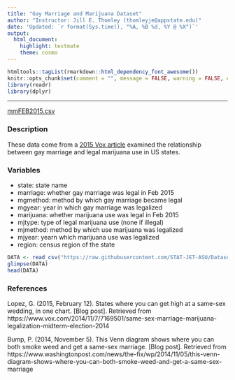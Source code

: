 ```yaml
---
title: "Gay Marriage and Marijuana Dataset"
author: "Instructor: Jill E. Thomley (thomleyje@appstate.edu)"
date: 'Updated: `r format(Sys.time(), "%A, %B %d, %Y @ %X")`'
output: 
  html_document: 
    highlight: textmate
    theme: cosmo
---
```


```r
htmltools::tagList(rmarkdown::html_dependency_font_awesome())
knitr::opts_chunk$set(comment = "", message = FALSE, warning = FALSE, echo = FALSE)
library(readr)
library(dplyr)
```

<hr>

<i class="fas fa-database"></i> [mmFEB2015.csv](https://raw.githubusercontent.com/STAT-JET-ASU/Datasets/master/Instructor/mmFEB2015.csv)


### Description

These data come from a [2015 Vox article](https://www.vox.com/2014/11/7/7169501/same-sex-marriage-marijuana-legalization-midterm-election-2014) examined the relationship between gay marriage and legal marijuana use in US states. 


### Variables

* state: state name
* marriage: whether gay marriage was legal in Feb 2015
* mgmethod: method by which gay marriage became legal
* mgyear: year in which gay marriage was legalized
* marijuana: whether marijuana use was legal in Feb 2015
* mjtype: type of legal marijuana use (none if illegal)
* mjmethod: method by which use marijuana was legalized
* mjyear: yearn which  marijuana use was legalized
* region: census region of the state

```r
DATA <- read_csv("https://raw.githubusercontent.com/STAT-JET-ASU/Datasets/master/Instructor/mmFEB2015.csv")
glimpse(DATA)
head(DATA)
```


### References

Lopez, G. (2015, February 12). States where you can get high at a same-sex wedding, in one chart. [Blog post]. Retrieved from https://www.vox.com/2014/11/7/7169501/same-sex-marriage-marijuana-legalization-midterm-election-2014

Bump, P. (2014, November 5). This Venn diagram shows where you can both smoke weed and get a same-sex marriage. [Blog post]. Retrieved from https://www.washingtonpost.com/news/the-fix/wp/2014/11/05/this-venn-diagram-shows-where-you-can-both-smoke-weed-and-get-a-same-sex-marriage



